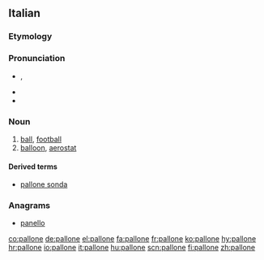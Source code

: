 ==Italian==

===Etymology===
{{suffix|palla|one|lang=it}}

===Pronunciation===
* {{IPA|/pal.ˈlo.ne/|[pal.ˈloː.ne]|lang=it}}, {{X-SAMPA|/pal."lo.ne/}}
* {{rhymes|one|lang=it}}
* {{hyphenation|pal|ló|ne}}

===Noun===
{{it-noun|pallon|f|e|i}}

# [[ball]], [[football]]
# [[balloon]], [[aerostat]]

====Derived terms====
* [[pallone sonda]]

===Anagrams===
* [[panello#Italian|panello]]

[[co:pallone]]
[[de:pallone]]
[[el:pallone]]
[[fa:pallone]]
[[fr:pallone]]
[[ko:pallone]]
[[hy:pallone]]
[[hr:pallone]]
[[io:pallone]]
[[it:pallone]]
[[hu:pallone]]
[[scn:pallone]]
[[fi:pallone]]
[[zh:pallone]]